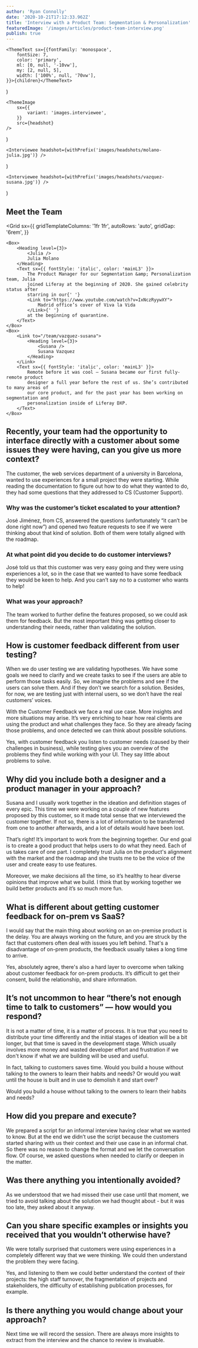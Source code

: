 ```yaml
---
author: 'Ryan Connolly'
date: '2020-10-21T17:12:33.962Z'
title: 'Interview with a Product Team: Segmentation & Personalization'
featuredImage: '/images/articles/product-team-interview.png'
publish: true
---
```



    <ThemeText sx={{fontFamily: 'monospace',
		fontSize: 7,
		color: 'primary',
		ml: [0, null, '-10vw'],
		my: [2, null, 5],
		width: ['100%', null, '70vw'],
    }}>{children}</ThemeText>
)

	<ThemeImage
		sx={{
			variant: 'images.interviewee',
		}}
		src={headshot}
	/>
)

	<Interviewee headshot={withPrefix('images/headshots/molano-julia.jpg')} />
)

	<Interviewee headshot={withPrefix('images/headshots/vazquez-susana.jpg')} />
)

## Meet the Team

<Grid
	sx={{
		gridTemplateColumns: '1fr 1fr',
		autoRows: 'auto',
		gridGap: '6rem',
	}}
>
	<Box>
		<Heading level={3}>
			<Julia />
			Julia Molano
		</Heading>
		<Text sx={{ fontStyle: 'italic', color: 'mainL3' }}>
			The Product Manager for our Segmentation &amp; Personalization team, Julia
			joined Liferay at the beginning of 2020. She gained celebrity status after
			starring in our{' '}
			<Link to="https://www.youtube.com/watch?v=IxNczRyywXY">
				Madrid office’s cover of Viva la Vida
			</Link>{' '}
			at the beginning of quarantine.
		</Text>
	</Box>
	<Box>
		<Link to="/team/vazquez-susana">
			<Heading level={3}>
				<Susana />
				Susana Vazquez
			</Heading>
		</Link>
		<Text sx={{ fontStyle: 'italic', color: 'mainL3' }}>
			Remote before it was cool — Susana became our first fully-remote product
			designer a full year before the rest of us. She’s contributed to many areas of
			our core product, and for the past year has been working on segmentation and
			personalization inside of Liferay DXP.
		</Text>
	</Box>
</Grid>

## Recently, your team had the opportunity to interface directly with a customer about some issues they were having, can you give us more context?

<Julia />

The customer, the web services department of a university in Barcelona, wanted to use experiences for a small project they were starting. While reading the documentation to figure out how to do what they wanted to do, they had some questions that they addressed to CS (Customer Support).

### Why was the customer’s ticket escalated to your attention?

<Julia />

José Jiménez, from CS, answered the questions (unfortunately “it can’t be done right now”) and opened two feature requests to see if we were thinking about that kind of solution. Both of them were totally aligned with the roadmap.

### At what point did you decide to do customer interviews?

<Julia />

José told us that this customer was very easy going and they were using experiences a lot, so in the case that we wanted to have some feedback they would be keen to help. And you can’t say no to a customer who wants to help!

### What was your approach?

<Susana />

The team worked to further define the features proposed, so we could ask them for feedback. But the most important thing was getting closer to understanding their needs, rather than validating the solution.

## How is customer feedback different from user testing?

<Susana />

When we do user testing we are validating hypotheses. We have some goals we need to clarify and we create tasks to see if the users are able to perform those tasks easily. So, we imagine the problems and see if the users can solve them. And if they don’t we search for a solution. Besides, for now, we are testing just with internal users, so we don’t have the real customers’ voices.

With the Customer Feedback we face a real use case. More insights and more situations may arise. It’s very enriching to hear how real clients are using the product and what challenges they face. So they are already facing those problems, and once detected we can think about possible solutions.

<Julia />

Yes, with customer feedback you listen to customer needs (caused by their challenges in business), while testing gives you an overview of the problems they find while working with your UI. They say little about problems to solve.

## Why did you include both a designer and a product manager in your approach?

<Julia />

Susana and I usually work together in the ideation and definition stages of every epic. This time we were working on a couple of new features proposed by this customer, so it made total sense that we interviewed the customer together. If not so, there is a lot of information to be transferred from one to another afterwards, and a lot of details would have been lost.

<Susana />

That’s right! It’s important to work from the beginning together. Our end goal is to create a good product that helps users to do what they need. Each of us takes care of one part. I completely trust Julia on the product's alignment with the market and the roadmap and she trusts me to be the voice of the user and create easy to use features.

Moreover, we make decisions all the time, so it’s healthy to hear diverse opinions that improve what we build. I think that by working together we build better products and it’s so much more fun.

## What is different about getting customer feedback for on-prem vs SaaS?

<Julia />

I would say that the main thing about working on an on-premise product is the delay. You are always working on the future, and you are struck by the fact that customers often deal with issues you left behind. That's a disadvantage of on-prem products, the feedback usually takes a long time to arrive.

<Susana />

Yes, absolutely agree, there's also a hard layer to overcome when talking about customer feedback for on-prem products. It’s difficult to get their consent, build the relationship, and share information.

## It’s not uncommon to hear “there’s not enough time to talk to customers” — how would you respond?

<Julia />

It is not a matter of time, it is a matter of process. It is true that you need to distribute your time differently and the initial stages of ideation will be a bit longer, but that time is saved in the development stage. Which usually involves more money and wasted developer effort and frustration if we don't know if what we are building will be used and useful.

<Susana />

In fact, talking to customers saves time. Would you build a house without talking to the owners to learn their habits and needs? Or would you wait until the house is built and in use to demolish it and start over?

<Quote>
	Would you build a house without talking to the owners to learn their habits and needs?
</Quote>

## How did you prepare and execute?

<Susana />

We prepared a script for an informal interview having clear what we wanted to know. But at the end we didn’t use the script because the customers started sharing with us their context and their use case in an informal chat. So there was no reason to change the format and we let the conversation flow. Of course, we asked questions when needed to clarify or deepen in the matter.

## Was there anything you intentionally avoided?

<Julia />

As we understood that we had missed their use case until that moment, we tried to avoid talking about the solution we had thought about - but it was too late, they asked about it anyway.

## Can you share specific examples or insights you received that you wouldn’t otherwise have?

<Susana />

We were totally surprised that customers were using experiences in a completely different way that we were thinking. We could then understand the problem they were facing.

<Julia />

Yes, and listening to them we could better understand the context of their projects: the high staff turnover, the fragmentation of projects and stakeholders, the difficulty of establishing publication processes, for example.

## Is there anything you would change about your approach?

<Julia />

Next time we will record the session. There are always more insights to extract from the interview and the chance to review is invaluable.

<!-- **_Notes_**

-   ‘For me its so natural to work w/susana on the ideation process
-   ‘For me it was so natural to invite her to these meetings
-   There was also an engineer → David Arques
-   They were using experiences for a totally different thing than what they had originally thought that we developed
    -   Not possible to create a segment by hour
-   Upgrades
-   Audience Targeting used to have campaigns - personalizations on a period of time
    -   Angelo said this should be moved to publications
    -   They were trying to work w/experiences the same as they were working in Experiences
-   They were proposing a solution for this
    -   When S&J read this, they discovered another possible solution
        -   The idea they came up w/(scheduling experiences)
            -   → found out that this existed (but we removed it from AT)
            -   → it is / planned to be Publications
    -   Building a segment w/criteria that wasn’t there
    -   Moving default experience
-   The value is not as measurable → more theoretical
    -   Doing things that are going to be used from a customer side vs doing fancy things that won’t be used
-   The value is that it helps you iterate and change things
    -   Customers help point you in the right direction
-   We don’t have any user analytics
    -   The only way to understand if the features are being used, and how
    -   “We are working in the darkness” - J
    -   “We are throwing a stone in the river and see if it arrives anywhere” - J
-   “You ask first, then you build something” - S
    -   “You’ll have to change somethings, hopefully not when the building is finished, but in the plans”
        -   “It’s a lot of time, money, and frustration for the developers to build something that won’t be used
-   “Main takeaway was surprising, but real - J
    -   We went to talk to them 1.5 years after finishing it
    -   Then we discovered they were using it in a way they couldn’t imagine
    -   Talking w/customers is not easy, not something you do on your sundays because its fun
        -   We went there with an idea
        -   In the end, they have to tell customer that they won’t do this because its somewhere else (publications)
-   This isn’t something we do normally, CSR was the one that said they’re really easy-going
    -   Normally its not so easy, customers are from accounting, presales → not so easy for us to get to customers
    -   Typically its when there are problems, in a reactive way → this was an opportunity to do proactive work
-->
